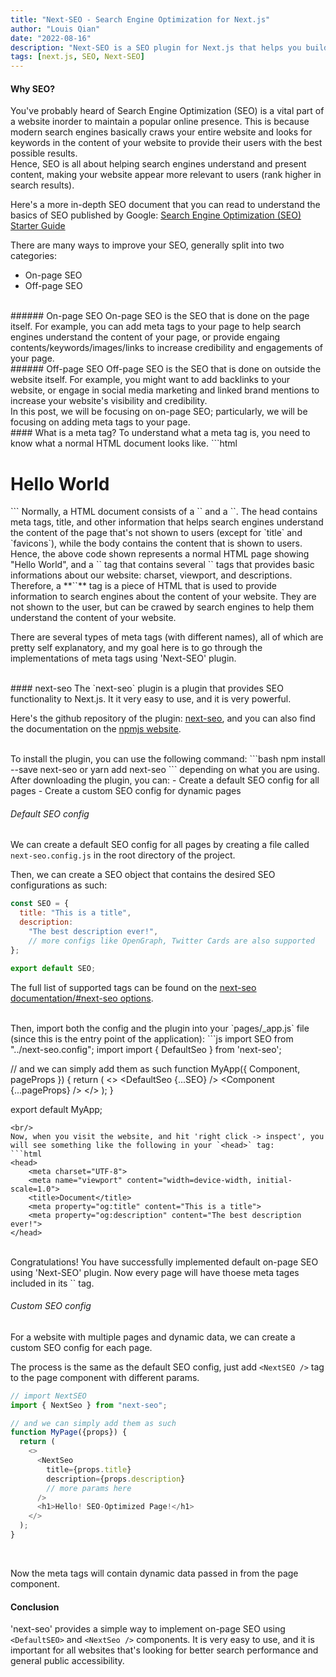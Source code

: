 ```yaml
---
title: "Next-SEO - Search Engine Optimization for Next.js"
author: "Louis Qian"
date: "2022-08-16"
description: "Next-SEO is a SEO plugin for Next.js that helps you build a SEO friendly website."
tags: [next.js, SEO, Next-SEO]
---
```


#### Why SEO?
You've probably heard of Search Engine Optimization (SEO) is a vital part of a website inorder to maintain a popular online presence. 
This is because modern search engines basically craws your entire website and looks for keywords in the content of your website to provide their users with the best possible results.
<br/>
Hence, SEO is all about helping search engines understand and present content, making your website appear more relevant to users (rank higher in search results).

Here's a more in-depth SEO document that you can read to understand the basics of SEO published by Google: [Search Engine Optimization (SEO) Starter Guide](https://developers.google.com/search/docs/beginner/seo-starter-guide)

There are many ways to improve your SEO, generally split into two categories:
- On-page SEO
- Off-page SEO

<br/>
###### On-page SEO
On-page SEO is the SEO that is done on the page itself. For example, you can add meta tags to your page to help search engines understand the content of your page, 
or provide engaing contents/keywords/images/links to increase credibility and engagements of your page.

<br/>
###### Off-page SEO
Off-page SEO is the SEO that is done on outside the website itself. 
For example, you might want to add backlinks to your website, or engage in social media marketing and linked brand mentions to increase your website's visibility and credibility.

<br/>
In this post, we will be focusing on on-page SEO; particularly, we will be focusing on adding meta tags to your page.

<br/>
#### What is a meta tag?
To understand what a meta tag is, you need to know what a normal HTML document looks like.
```html
<!DOCTYPE html>
<head>
  <meta charset="UTF-8">
  <meta name="viewport" content="width=device-width, initial-scale=1.0">
  <meta name="description" content="This is a sample description.">
  <title>Document</title>
</head>
<body>
  <h1>Hello World</h1>
</body>
```
Normally, a HTML document consists of a `<head>` and a `<body>`. The head contains meta tags, title, and other information that helps search engines understand the content of the page that's not shown to users (except for `title` and `favicons`), while the body contains the content that is shown to users.
<br/>
Hence, the above code shown represents a normal HTML page showing "Hello World", and a `<head>` tag that contains several `<meta>` tags that provides basic informations about our website: charset, viewport, and descriptions.
<br/>
Therefore, a **`<meta>`** tag is a piece of HTML that is used to provide information to search engines about the content of your website. They are not shown to the user, but can be crawed by search engines to help them understand the content of your website.
<br/>

There are several types of meta tags (with different names), all of which are pretty self explanatory, and my goal here is to go through the implementations of meta tags using 'Next-SEO' plugin.

<br/>
#### next-seo
The `next-seo` plugin is a plugin that provides SEO functionality to Next.js. It it very easy to use, and it is very powerful.

Here's the github repository of the plugin: <u>[next-seo](https://github.com/garmeeh/next-seo)</u>, and you can also find the documentation on the <u>[npmjs website](https://www.npmjs.com/package/next-seo)</u>.

<br/>
To install the plugin, you can use the following command:
```bash
npm install --save next-seo
or
yarn add next-seo
```
depending on what you are using.
<br/>
After downloading the plugin, you can:
- Create a default SEO config for all pages
- Create a custom SEO config for dynamic pages
<br/>

###### Default SEO config
We can create a default SEO config for all pages by creating a file called `next-seo.config.js` in the root directory of the project.

Then, we can create a SEO object that contains the desired SEO configurations as such:
```js "next-seo.config.js"
const SEO = {
  title: "This is a title",
  description:
    "The best description ever!",
    // more configs like OpenGraph, Twitter Cards are also supported
};

export default SEO;
```
The full list of supported tags can be found on the <u> [next-seo documentation/#next-seo options](https://www.npmjs.com/package/next-seo#nextseo-options)</u>.

<br/>
Then, import both the config and the plugin into your `pages/_app.js` file (since this is the entry point of the application):
```js
import SEO from "../next-seo.config";
import import { DefaultSeo } from 'next-seo';

// and we can simply add them as such 
function MyApp({ Component, pageProps }) {
  return (
    <>
      <DefaultSeo {...SEO} />
      <Component {...pageProps} />
    </>
  );
}

export default MyApp;
```
<br/>
Now, when you visit the website, and hit 'right click -> inspect', you will see something like the following in your `<head>` tag:
```html
<head>
    <meta charset="UTF-8">
    <meta name="viewport" content="width=device-width, initial-scale=1.0">
    <title>Document</title>
    <meta property="og:title" content="This is a title">
    <meta property="og:description" content="The best description ever!">
</head>
```
<br/>
Congratulations! You have successfully implemented default on-page SEO using 'Next-SEO' plugin. Now every page will have thoese meta tages included in its `<head>` tag.
<br/>

###### Custom SEO config
For a website with multiple pages and dynamic data, we can create a custom SEO config for each page.

The process is the same as the default SEO config, just add `<NextSEO />` tag to the page component with different params.
```js 
// import NextSEO
import { NextSeo } from "next-seo";

// and we can simply add them as such
function MyPage({props}) {
  return (
    <>
      <NextSeo
        title={props.title}
        description={props.description}
        // more params here
      />
      <h1>Hello! SEO-Optimized Page!</h1>
    </>
  );
}
```
<br/>

Now the meta tags will contain dynamic data passed in from the page component.
<br/>

#### Conclusion
'next-seo' provides a simple way to implement on-page SEO using `<DefaultSEO>` and `<NextSeo />` components. 
It is very easy to use, and it is important for all websites that's looking for better search performance and general public accessibility.
